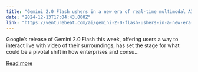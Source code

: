 ```yaml
---
title: "Gemini 2.0 Flash ushers in a new era of real-time multimodal AI"
date: "2024-12-13T17:04:43.000Z"
link: "https://venturebeat.com/ai/gemini-2-0-flash-ushers-in-a-new-era-of-real-time-multimodal-ai/"
---
```


Google’s release of Gemini 2.0 Flash this week, offering users a way to interact live with video of their surroundings, has set the stage for what could be a pivotal shift in how enterprises and consu...

[Read more](https://venturebeat.com/ai/gemini-2-0-flash-ushers-in-a-new-era-of-real-time-multimodal-ai/)
